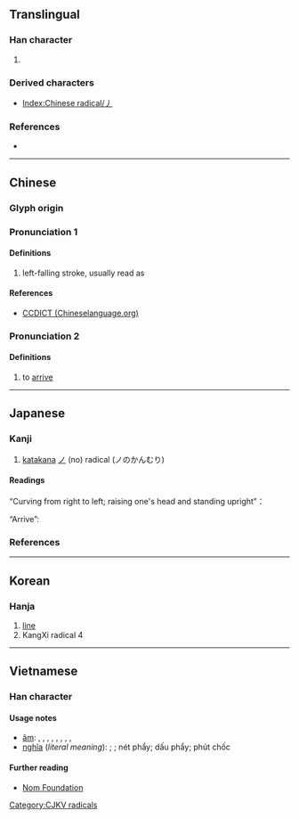 {{character info/new}}
==Translingual==
{{stroke order|type=animate}}

===Han character===
{{Han char|rn=4|rad=丿|as=00|sn=1|four=20000|canj=H,XH}}

# {{mul-kangxi radical-def}}

===Derived characters===
* [[Index:Chinese radical/丿]]

===References===
* {{Han ref|kx=0081.060|dkj=00106|dj=0164.070|hdz=10031.020|uh=4E3F|ud=20031}}

----

==Chinese==
{{zh-forms}}

===Glyph origin===
{{Han etyl}}

===Pronunciation 1===
{{zh-pron
|m=piě
|c=pit3
|h=pfs=phiet
|mn=phiat
|w=
|mc=2
|oc=1
|ma=|ma2=
|cat=n
}}

====Definitions====
{{zh-hanzi}}

# left-falling stroke, usually read as {{zh-l|撇}}

====References====
* [http://www.chineselanguage.org/dictionaries/?mode=view&module=chardict&query=%E4%B8%BF CCDICT (Chineselanguage.org)]

===Pronunciation 2===
{{zh-pron
|m=yì
|mc=1
|oc=2
}}

====Definitions====
{{zh-hanzi}}

# to [[arrive]]

----

==Japanese==

===Kanji===
{{ja-kanji|grade=r|rs=丿00}}

# [[katakana]] [[ノ]] (no) radical (ノのかんむり)

====Readings====
{{ja-readings
|nanori=の
}}

“Curving from right to left; raising one's head and standing upright”：
{{ja-readings
|goon=へち, よう<えう
|kanon=へつ, よう<えう
}}

“Arrive”:
{{ja-readings
|goon=えい
|kanon=えい
|kun=いた-る
}}

===References===
{{ja-kref
|jis=5028
|ku=4808
|shift=98A6
|euc=D0A8
|freq=''radical''
|nelson=''not listed''
|newnelson=39
|halpern=3345
|kld=''not listed''
|heisig=''not listed''
|tuttle=0a1.2
}}

----

==Korean==

===Hanja===
{{ko-hanja|hangeul=별}}

# [[line]]
# KangXi radical 4

----

==Vietnamese==

===Han character===
{{vi-readings|rs=丿00|hanviet=phết, phảy, phiết, phiệt, phút, phịch, triệt, thiên, phét}}

====Usage notes====
* [[音読|âm]]: {{l|vi|phiết}}, {{l|vi|triệt}}, {{l|vi|phiệt}}, {{l|vi|phảy}}, {{l|vi|phết}}, {{l|vi|thiên}}, {{l|vi|phút}}, {{l|vi|phét}}, {{l|vi|phịch}}
* [[意義|nghĩa]] (''literal meaning''): {{l|vi|phết}}; {{l|vi|phiết}}; nét phẩy; dấu phẩy; phút chốc

====Further reading====
* [http://nomfoundation.org/common/nom_details.php?codepoint=4e3f Nom Foundation]

[[Category:CJKV radicals]]